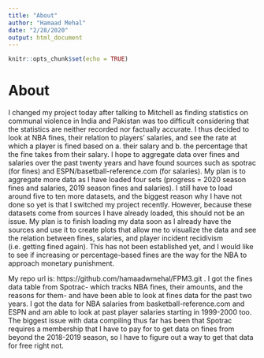 ```yaml
---
title: "About"
author: "Hamaad Mehal"
date: "2/28/2020"
output: html_document
---
```


```r
knitr::opts_chunk$set(echo = TRUE)
```
# About
I changed my project today after talking to Mitchell as finding statistics on
communal violence in India and Pakistan was too difficult considering that the
statistics are neither recorded nor factually accurate. I thus decided to 
look at NBA fines, their relation to players' salaries, and see the rate at 
which a player is fined based on a. their salary and b. the percentage that the
fine takes from their salary. I hope to aggregate data over fines and salaries
over the past twenty years and have found sources such as spotrac (for fines) 
and ESPN/basetball-reference.com (for salaries). My plan is to aggregate more 
data as I have loaded four sets (progress = 2020 season fines and salaries, 
2019 season fines and salaries). I still have to load around five to ten more 
datasets, and the biggest reason why I have not done so yet is that I switched 
my project recently. However, because these datasets come from sources I have 
already loaded, this should not be an issue. My plan is to finish loading my 
data soon as I already have the sources and use it to create plots that allow
me to visualize the data and see the relation between fines, salaries, and 
player incident recidivism (i.e. getting fined again). This has not been 
established yet, and I would like to see if increasing or percentage-based 
fines are the way for the NBA to approach monetary punishment.

My repo url is: https://github.com/hamaadwmehal/FPM3.git .  I got the fines 
data table from Spotrac- which tracks NBA fines, their amounts, and the reasons
for them- and have been able to look at fines data for the past two years. I 
got the data for NBA salaries from basketball-reference.com and ESPN and am 
able to look at past player salaries starting in 1999-2000 too. The biggest 
issue with data compiling thus far has been that Spotrac requires a membership 
that I have to pay for to get data on fines from beyond the 2018-2019 season, 
so I have to figure out a way to get that data for free right not. 